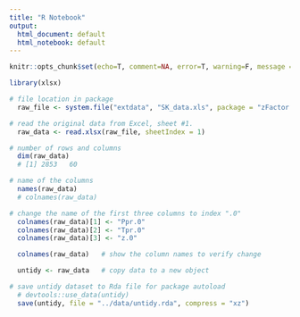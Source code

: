 ```yaml
---
title: "R Notebook"
output:
  html_document: default
  html_notebook: default
---
```


```r
knitr::opts_chunk$set(echo=T, comment=NA, error=T, warning=F, message = F, fig.align = 'center', cache = TRUE, cache.comments = FALSE)
```


```r
library(xlsx)

# file location in package
  raw_file <- system.file("extdata", "SK_data.xls", package = "zFactor.DL")

# read the original data from Excel, sheet #1. 
  raw_data <- read.xlsx(raw_file, sheetIndex = 1)
```

```r
# number of rows and columns
  dim(raw_data)
  # [1] 2853   60
```

```r
# name of the columns
  names(raw_data)
  # colnames(raw_data)
```

```r
# change the name of the first three columns to index ".0"
  colnames(raw_data)[1] <- "Ppr.0"
  colnames(raw_data)[2] <- "Tpr.0"
  colnames(raw_data)[3] <- "z.0"

  colnames(raw_data)   # show the column names to verify change

  untidy <- raw_data   # copy data to a new object
```

```r
# save untidy dataset to Rda file for package autoload
  # devtools::use_data(untidy) 
  save(untidy, file = "../data/untidy.rda", compress = "xz")
```

